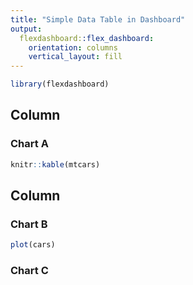 ---
title: "Simple Data Table in Dashboard"
output: 
  flexdashboard::flex_dashboard:
    orientation: columns
    vertical_layout: fill
---

```{r setup, include=FALSE}
library(flexdashboard)
```

Column {data-width=650}
-----------------------------------------------------------------------

### Chart A

```{r}
knitr::kable(mtcars)
```

Column {data-width=350}
-----------------------------------------------------------------------

### Chart B

```{r}
plot(cars)
```

### Chart C

```{r}

```

